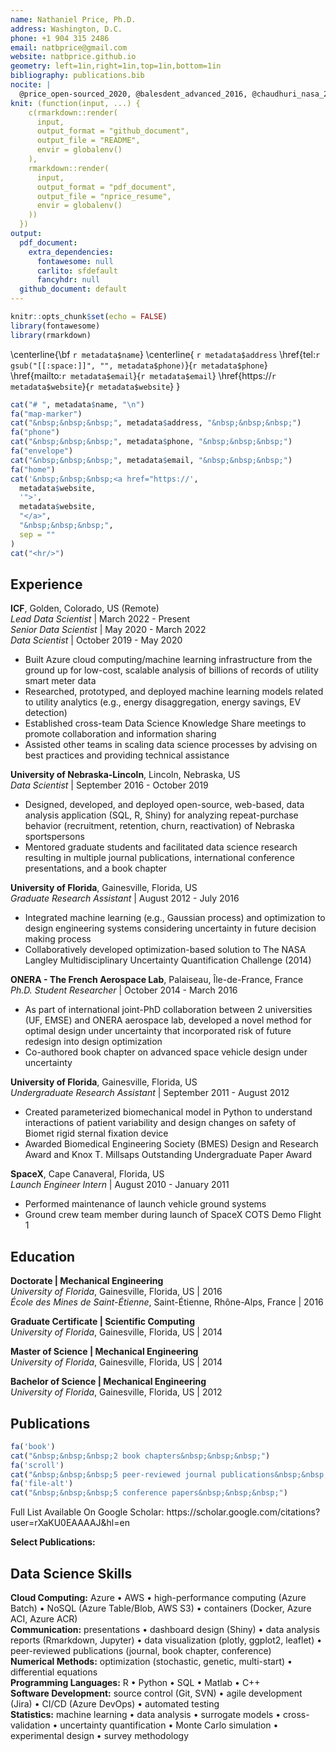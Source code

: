 ```yaml
---
name: Nathaniel Price, Ph.D.
address: Washington, D.C.
phone: +1 904 315 2486
email: natbprice@gmail.com
website: natbprice.github.io
geometry: left=1in,right=1in,top=1in,bottom=1in
bibliography: publications.bib
nocite: |
  @price_open-sourced_2020, @balesdent_advanced_2016, @chaudhuri_nasa_2015
knit: (function(input, ...) {
    c(rmarkdown::render(
      input,
      output_format = "github_document",
      output_file = "README",
      envir = globalenv()
    ),
    rmarkdown::render(
      input,
      output_format = "pdf_document",
      output_file = "nprice_resume",
      envir = globalenv()
    ))
  })
output:
  pdf_document:
    extra_dependencies:
      fontawesome: null
      carlito: sfdefault
      fancyhdr: null
  github_document: default
---
```


```r
knitr::opts_chunk$set(echo = FALSE)
library(fontawesome)
library(rmarkdown)
```

\vspace*{-0.75in}
\thispagestyle{empty}
\centerline{\huge \bf `r metadata$name`}
\vspace{5pt}
\centerline{
\faicon{map-marker} `r metadata$address` \hspace{2 pt}
\faicon{phone} \href{tel:`r gsub("[[:space:]]", "", metadata$phone)`}{`r metadata$phone`} \hspace{2 pt}
\faicon{envelope} \href{mailto:`r metadata$email`}{`r metadata$email`} \hspace{2 pt}
\faicon{home} \href{https://`r metadata$website`}{`r metadata$website`}
}
\vspace{5pt}
\hrule

\pagestyle{fancy}
\fancyhead[L]{\textcolor[gray]{0.4}{Resume: `r metadata$name`}}
\fancyfoot[L]{\textcolor[gray]{0.4}{Document compiled on `r Sys.Date()` (\href{https://www.github.com/natbprice/resume}{github.com/natbprice/resume})}}
\pagenumbering{gobble}

```r
cat("# ", metadata$name, "\n")
fa("map-marker")
cat("&nbsp;&nbsp;&nbsp;", metadata$address, "&nbsp;&nbsp;&nbsp;")
fa("phone")
cat("&nbsp;&nbsp;&nbsp;", metadata$phone, "&nbsp;&nbsp;&nbsp;")
fa("envelope")
cat("&nbsp;&nbsp;&nbsp;", metadata$email, "&nbsp;&nbsp;&nbsp;")
fa("home")
cat('&nbsp;&nbsp;&nbsp;<a href="https://',
  metadata$website,
  '">',
  metadata$website,
  "</a>",
  "&nbsp;&nbsp;&nbsp;",
  sep = ""
)
cat("<hr/>")
```


## Experience

**ICF**, Golden, Colorado, US (Remote) \
*Lead Data Scientist* | March 2022 - Present \
*Senior Data Scientist* | May 2020 - March 2022 \
*Data Scientist* | October 2019 - May 2020

- Built Azure cloud computing/machine learning infrastructure from the ground up for low-cost, scalable analysis of billions of records of utility smart meter data
- Researched, prototyped, and deployed machine learning models related to utility analytics (e.g., energy disaggregation, energy savings, EV detection)
- Established cross-team Data Science Knowledge Share meetings to promote collaboration and information sharing
- Assisted other teams in scaling data science processes by advising on best practices and providing technical assistance

**University of Nebraska-Lincoln**, Lincoln, Nebraska, US \
*Data Scientist* | September 2016 - October 2019

- Designed, developed, and deployed open-source, web-based, data analysis application (SQL, R, Shiny) for analyzing repeat-purchase behavior (recruitment, retention, churn, reactivation) of Nebraska sportspersons
- Mentored graduate students and facilitated data science research resulting in multiple journal publications, international conference presentations, and a book chapter

**University of Florida**, Gainesville, Florida, US \
*Graduate Research Assistant* | August 2012 - July 2016

- Integrated machine learning (e.g., Gaussian process) and optimization to design engineering systems considering uncertainty in future decision making process
- Collaboratively developed optimization-based solution to The NASA Langley Multidisciplinary Uncertainty Quantification Challenge (2014)

**ONERA - The French Aerospace Lab**, Palaiseau, Île-de-France, France \
*Ph.D. Student Researcher* | October 2014 - March 2016

- As part of international joint-PhD collaboration between 2 universities (UF, EMSE) and ONERA aerospace lab, developed a novel method for optimal design under uncertainty that incorporated risk of future redesign into design optimization
- Co-authored book chapter on advanced space vehicle design under uncertainty

**University of Florida**, Gainesville, Florida, US \
*Undergraduate Research Assistant* | September 2011 - August 2012 

- Created parameterized biomechanical model in Python to understand interactions of patient variability and design changes on safety of Biomet rigid sternal fixation device
- Awarded Biomedical Engineering Society (BMES) Design and Research Award and Knox T. Millsaps Outstanding Undergraduate Paper Award

**SpaceX**, Cape Canaveral, Florida, US \
*Launch Engineer Intern* | August 2010 - January 2011

- Performed maintenance of launch vehicle ground systems
- Ground crew team member during launch of SpaceX COTS Demo Flight 1

## Education

**Doctorate | Mechanical Engineering** \
*University of Florida*, Gainesville, Florida, US | 2016 \
*École des Mines de Saint-Étienne*, Saint-Étienne, Rhône-Alps, France | 2016

**Graduate Certificate | Scientific Computing** \
*University of Florida*, Gainesville, Florida, US  | 2014

**Master of Science | Mechanical Engineering** \
*University of Florida*, Gainesville, Florida, US | 2014

**Bachelor of Science | Mechanical Engineering** \
*University of Florida*, Gainesville, Florida, US  | 2012

## Publications

```r
fa('book')
cat("&nbsp;&nbsp;&nbsp;2 book chapters&nbsp;&nbsp;&nbsp;")
fa('scroll')
cat("&nbsp;&nbsp;&nbsp;5 peer-reviewed journal publications&nbsp;&nbsp;&nbsp;")
fa('file-alt')
cat("&nbsp;&nbsp;&nbsp;5 conference papers&nbsp;&nbsp;&nbsp;")
```


Full List Available On Google Scholar: https://scholar.google.com/citations?user=rXaKU0EAAAAJ&hl=en

**Select Publications:**

<div id="refs"></div>

## Data Science Skills
**Cloud Computing:** Azure • AWS • high-performance computing (Azure Batch) • NoSQL (Azure Table/Blob, AWS S3) •
containers (Docker, Azure ACI, Azure ACR) \
**Communication:** presentations • dashboard design (Shiny) • data analysis reports (Rmarkdown, Jupyter) • data visualization (plotly, ggplot2, leaflet) • peer-reviewed publications (journal, book chapter, conference) \
**Numerical Methods:** optimization (stochastic, genetic, multi-start) • differential equations \
**Programming Languages:** R • Python • SQL • Matlab • C++ \
**Software Development:** source control (Git, SVN) • agile development (Jira) • CI/CD (Azure DevOps) • automated testing \
**Statistics:** machine learning • data analysis • surrogate models • cross-validation • uncertainty quantification • Monte
Carlo simulation • experimental design • survey methodology \